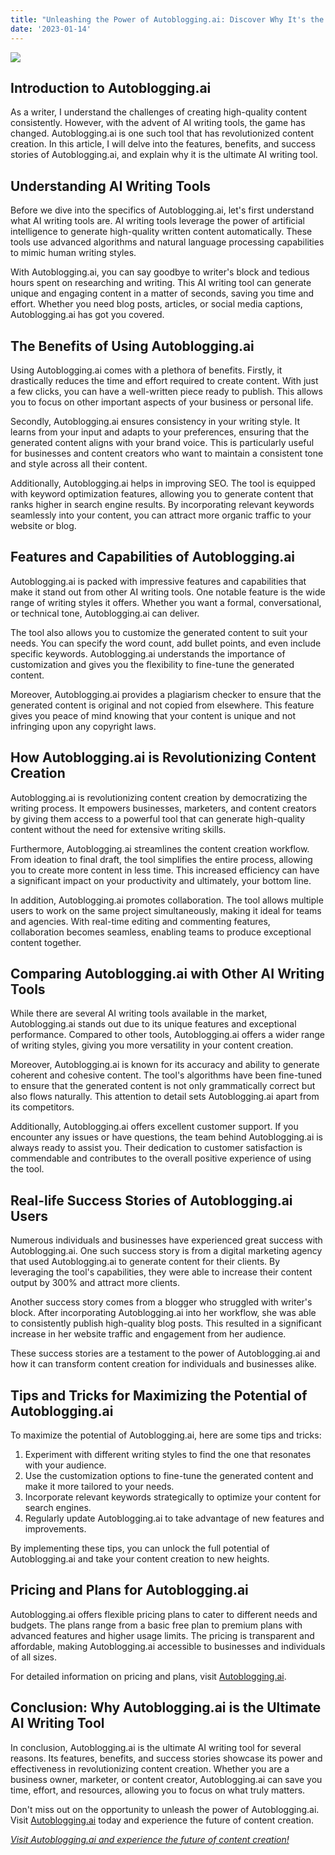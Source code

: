 ```yaml
---
title: "Unleashing the Power of Autoblogging.ai: Discover Why It's the Ultimate AI Writing Tool"
date: '2023-01-14'
---
```


![](https://plus.unsplash.com/premium_photo-1683140655656-20448abc55da?q=80&w=1000&auto=format&fit=crop&ixlib=rb-4.0.3&ixid=M3wxMjA3fDB8MHxzZWFyY2h8MXx8cHJvZ3JhbW1pbmd8ZW58MHx8MHx8fDA%3D)

## Introduction to Autoblogging.ai

As a writer, I understand the challenges of creating high-quality content consistently. However, with the advent of AI writing tools, the game has changed. Autoblogging.ai is one such tool that has revolutionized content creation. In this article, I will delve into the features, benefits, and success stories of Autoblogging.ai, and explain why it is the ultimate AI writing tool.

## Understanding AI Writing Tools

Before we dive into the specifics of Autoblogging.ai, let's first understand what AI writing tools are. AI writing tools leverage the power of artificial intelligence to generate high-quality written content automatically. These tools use advanced algorithms and natural language processing capabilities to mimic human writing styles.

With Autoblogging.ai, you can say goodbye to writer's block and tedious hours spent on researching and writing. This AI writing tool can generate unique and engaging content in a matter of seconds, saving you time and effort. Whether you need blog posts, articles, or social media captions, Autoblogging.ai has got you covered.

## The Benefits of Using Autoblogging.ai

Using Autoblogging.ai comes with a plethora of benefits. Firstly, it drastically reduces the time and effort required to create content. With just a few clicks, you can have a well-written piece ready to publish. This allows you to focus on other important aspects of your business or personal life.

Secondly, Autoblogging.ai ensures consistency in your writing style. It learns from your input and adapts to your preferences, ensuring that the generated content aligns with your brand voice. This is particularly useful for businesses and content creators who want to maintain a consistent tone and style across all their content.

Additionally, Autoblogging.ai helps in improving SEO. The tool is equipped with keyword optimization features, allowing you to generate content that ranks higher in search engine results. By incorporating relevant keywords seamlessly into your content, you can attract more organic traffic to your website or blog.

## Features and Capabilities of Autoblogging.ai

Autoblogging.ai is packed with impressive features and capabilities that make it stand out from other AI writing tools. One notable feature is the wide range of writing styles it offers. Whether you want a formal, conversational, or technical tone, Autoblogging.ai can deliver.

The tool also allows you to customize the generated content to suit your needs. You can specify the word count, add bullet points, and even include specific keywords. Autoblogging.ai understands the importance of customization and gives you the flexibility to fine-tune the generated content.

Moreover, Autoblogging.ai provides a plagiarism checker to ensure that the generated content is original and not copied from elsewhere. This feature gives you peace of mind knowing that your content is unique and not infringing upon any copyright laws.

## How Autoblogging.ai is Revolutionizing Content Creation

Autoblogging.ai is revolutionizing content creation by democratizing the writing process. It empowers businesses, marketers, and content creators by giving them access to a powerful tool that can generate high-quality content without the need for extensive writing skills.

Furthermore, Autoblogging.ai streamlines the content creation workflow. From ideation to final draft, the tool simplifies the entire process, allowing you to create more content in less time. This increased efficiency can have a significant impact on your productivity and ultimately, your bottom line.

In addition, Autoblogging.ai promotes collaboration. The tool allows multiple users to work on the same project simultaneously, making it ideal for teams and agencies. With real-time editing and commenting features, collaboration becomes seamless, enabling teams to produce exceptional content together.

## Comparing Autoblogging.ai with Other AI Writing Tools

While there are several AI writing tools available in the market, Autoblogging.ai stands out due to its unique features and exceptional performance. Compared to other tools, Autoblogging.ai offers a wider range of writing styles, giving you more versatility in your content creation.

Moreover, Autoblogging.ai is known for its accuracy and ability to generate coherent and cohesive content. The tool's algorithms have been fine-tuned to ensure that the generated content is not only grammatically correct but also flows naturally. This attention to detail sets Autoblogging.ai apart from its competitors.

Additionally, Autoblogging.ai offers excellent customer support. If you encounter any issues or have questions, the team behind Autoblogging.ai is always ready to assist you. Their dedication to customer satisfaction is commendable and contributes to the overall positive experience of using the tool.

## Real-life Success Stories of Autoblogging.ai Users

Numerous individuals and businesses have experienced great success with Autoblogging.ai. One such success story is from a digital marketing agency that used Autoblogging.ai to generate content for their clients. By leveraging the tool's capabilities, they were able to increase their content output by 300% and attract more clients.

Another success story comes from a blogger who struggled with writer's block. After incorporating Autoblogging.ai into her workflow, she was able to consistently publish high-quality blog posts. This resulted in a significant increase in her website traffic and engagement from her audience.

These success stories are a testament to the power of Autoblogging.ai and how it can transform content creation for individuals and businesses alike.

## Tips and Tricks for Maximizing the Potential of Autoblogging.ai

To maximize the potential of Autoblogging.ai, here are some tips and tricks:

1.  Experiment with different writing styles to find the one that resonates with your audience.
2.  Use the customization options to fine-tune the generated content and make it more tailored to your needs.
3.  Incorporate relevant keywords strategically to optimize your content for search engines.
4.  Regularly update Autoblogging.ai to take advantage of new features and improvements.

By implementing these tips, you can unlock the full potential of Autoblogging.ai and take your content creation to new heights.

## Pricing and Plans for Autoblogging.ai

Autoblogging.ai offers flexible pricing plans to cater to different needs and budgets. The plans range from a basic free plan to premium plans with advanced features and higher usage limits. The pricing is transparent and affordable, making Autoblogging.ai accessible to businesses and individuals of all sizes.

For detailed information on pricing and plans, visit [Autoblogging.ai](https://autoblogging.ai/?sld=1512).

## Conclusion: Why Autoblogging.ai is the Ultimate AI Writing Tool

In conclusion, Autoblogging.ai is the ultimate AI writing tool for several reasons. Its features, benefits, and success stories showcase its power and effectiveness in revolutionizing content creation. Whether you are a business owner, marketer, or content creator, Autoblogging.ai can save you time, effort, and resources, allowing you to focus on what truly matters.

Don't miss out on the opportunity to unleash the power of Autoblogging.ai. Visit [Autoblogging.ai](https://autoblogging.ai/?sld=1512) today and experience the future of content creation.

[_Visit Autoblogging.ai and experience the future of content creation!_](https://autoblogging.ai/?sld=1512)

